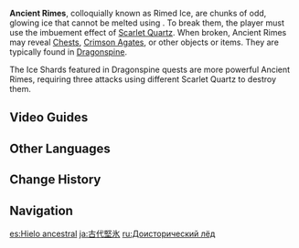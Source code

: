 {{Terminology Infobox
|image        = <gallery>
Tutorial Adventure Ancient Rime 1.png|Type 1
Tutorial Adventure Ancient Rime 2.png|Type 2
Tutorial Adventure Ancient Rime 3.png|Scarlet Quartz
</gallery>
|type         = Exploration
|area         = Dragonspine
}}
'''Ancient Rimes''', colloquially known as Rimed Ice, are chunks of odd, glowing ice that cannot be melted using {{Pyro}}. To break them, the player must use the imbuement effect of [[Scarlet Quartz]]. When broken, Ancient Rimes may reveal [[Chests]], [[Crimson Agate]]s, or other objects or items. They are typically found in [[Dragonspine]].

The Ice Shards featured in Dragonspine quests are more powerful Ancient Rimes, requiring three attacks using different Scarlet Quartz to destroy them.

==Video Guides==
{{EVT
|video1   = https://youtu.be/9ti69xr4VA4
|caption1 = How to Unlock the Statue of The Seven
}}

==Other Languages==
{{Other Languages
|en      = Ancient Rime
|zhs     = 远古坚冰
|zhs_rm  = Yuǎngǔ Jiān Bīng
|zht     = 遠古堅冰
|zht_rm  = Yuǎngǔ Jiān Bīng
|zh_tl   = Ancient Hard Ice
|ja      = 古代堅氷
|ja_rm   = Kodai Kenpyou
|ja_tl   = Ancient Hard Ice
|ko      = 고대의 빙하
|ko_rm   = Godae-ui Bingha
|ko_tl   = Ancient Glacier
|es      = Hielo ancestral
|es_tl   = Ancestral Ice
|fr      = Glace antique
|fr_tl   = Ancient Ice
|ru      = Доисторический лёд
|ru_tl   = Prehistoric Ice
|th      = แท่งน้ำแข็งโบราณ
|th_rm   = 
|th_tl   = 
|vi      = Khối Băng Viễn Cổ
|vi_tl   = 
|de      = Uraltes festes Eis
|de_tl   = Ancient Solid Ice
|id      = Es Kuno
|id_tl   = Ancient Ice
|pt      = Gelo Ancestral
|pt_tl   = 
|tr      = Kadim Kırağı
|tr_tl   = Ancient Rime
|it      = Brina Antica
|it_tl   = 
}}

==Change History==
{{Change History|1.2}}

==Navigation==
{{Exploration Navbox|Mondstadt}}

[[es:Hielo ancestral]]
[[ja:古代堅氷]]
[[ru:Доисторический лёд]]